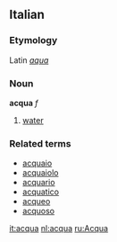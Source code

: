 ==Italian==
===Etymology===
Latin ''[[aqua]]''
===Noun===
'''acqua''' ''f''

#[[water]]

===Related terms===
*[[acquaio]]
*[[acquaiolo]]
*[[acquario]]
*[[acquatico]]
*[[acqueo]]
*[[acquoso]]

[[it:acqua]]
[[nl:acqua]]
[[ru:Acqua]]